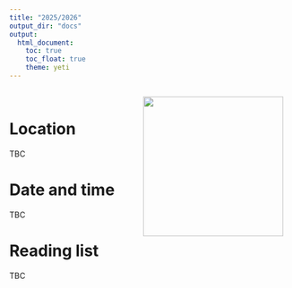 ```yaml
---
title: "2025/2026"
output_dir: "docs"  
output:
  html_document:
    toc: true
    toc_float: true
    theme: yeti
---
```

<style>
  .responsive-img {
    float: right;
    margin: 15px 15px 15px 15px;
  }

  @media (max-width: 768px) {
    .responsive-img {
      float: none;
      display: block;
      margin: 0 auto 15px auto;
    }
  }
</style>

<img src="UWSTea2.jpg" width="250" class="responsive-img">

<br>

# Location

TBC

# Date and time

TBC

# Reading list

TBC
